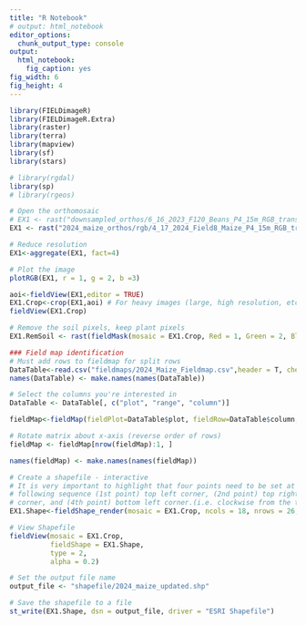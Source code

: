 ---
title: "R Notebook"
# output: html_notebook
editor_options: 
  chunk_output_type: console
output: 
  html_notebook: 
    fig_caption: yes
fig_width: 6 
fig_height: 4 
---



```{r}
library(FIELDimageR)
library(FIELDimageR.Extra)
library(raster)
library(terra)
library(mapview)
library(sf)
library(stars)

# library(rgdal)
library(sp)
# library(rgeos)
```

```{r}
# Open the orthomosaic
# EX1 <- rast("downsampled_orthos/6_16_2023_F120_Beans_P4_15m_RGB_transparent_mosaic_group1_downsample.tif")
EX1 <- rast("2024_maize_orthos/rgb/4_17_2024_Field8_Maize_P4_15m_RGB_transparent_mosaic_group1.tif")

# Reduce resolution
EX1<-aggregate(EX1, fact=4)

# Plot the image
plotRGB(EX1, r = 1, g = 2, b =3)
```

```{r, fig.align = "left"}
aoi<-fieldView(EX1,editor = TRUE)
EX1.Crop<-crop(EX1,aoi) # For heavy images (large, high resolution, etc.) please use: fast.plot=T
fieldView(EX1.Crop)
```

```{r}
# Remove the soil pixels, keep plant pixels
EX1.RemSoil <- rast(fieldMask(mosaic = EX1.Crop, Red = 1, Green = 2, Blue = 3, index = "HUE"))
```

```{r}
### Field map identification 
# Must add rows to fieldmap for split rows
DataTable<-read.csv("fieldmaps/2024_Maize_Fieldmap.csv",header = T, check.names = FALSE)
names(DataTable) <- make.names(names(DataTable))

# Select the columns you're interested in
DataTable <- DataTable[, c("plot", "range", "column")]

fieldMap<-fieldMap(fieldPlot=DataTable$plot, fieldRow=DataTable$column, fieldColumn=DataTable$range, decreasing=T)

# Rotate matrix about x-axis (reverse order of rows)
fieldMap <- fieldMap[nrow(fieldMap):1, ]

names(fieldMap) <- make.names(names(fieldMap))

# Create a shapefile - interactive
# It is very important to highlight that four points need to be set at the corners of the trial according to the
# following sequence (1st point) top left corner, (2nd point) top right corner, (3rd point) bottom right
# corner, and (4th point) bottom left corner.(i.e. clockwise from the top left)
EX1.Shape<-fieldShape_render(mosaic = EX1.Crop, ncols = 18, nrows = 26, fieldMap = fieldMap, fieldData = DataTable, PlotID = "plot")

# View Shapefile
fieldView(mosaic = EX1.Crop,
          fieldShape = EX1.Shape,
          type = 2,
          alpha = 0.2)

```

```{r}
# Set the output file name
output_file <- "shapefile/2024_maize_updated.shp"

# Save the shapefile to a file
st_write(EX1.Shape, dsn = output_file, driver = "ESRI Shapefile")
```